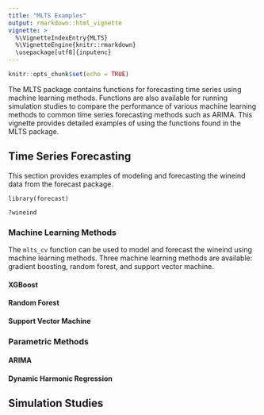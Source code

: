 ```yaml
---
title: "MLTS Examples"
output: rmarkdown::html_vignette
vignette: >
  %\VignetteIndexEntry{MLTS}
  %\VignetteEngine{knitr::rmarkdown}
  \usepackage[utf8]{inputenc}
---
```


```r
knitr::opts_chunk$set(echo = TRUE)
```

The MLTS package contains functions for forecasting time series using machine learning methods. Functions are also available for running simulation studies to compare the performance of various machine learning methods to common time series forecasting methods such as ARIMA. This vignette provides detailed examples of using the functions found in the MLTS package.

## Time Series Forecasting

This section provides examples of modeling and forecasting the wineind data from the forecast package.

`library(forecast)`

`?wineind`

### Machine Learning Methods

The `mlts_cv` function can be used to model and forecast the wineind using machine learning methods. Three machine learning methods are available: gradient boosting, random forest, and support vector machine.  

#### XGBoost


#### Random Forest

#### Support Vector Machine

### Parametric Methods

#### ARIMA

#### Dynamic Harmonic Regression

## Simulation Studies

